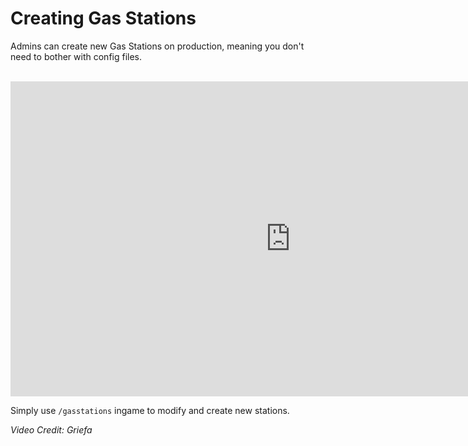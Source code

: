 # Creating Gas Stations
Admins can create new Gas Stations on production, meaning you don't need to bother with config files.

<br/><iframe width="896" height="504" src="https://www.youtube.com/embed/yq8kORMiyPQ" title="YouTube video player" frameborder="0" allow="accelerometer; autoplay; clipboard-write; encrypted-media; gyroscope; picture-in-picture; web-share" allowfullscreen></iframe>

Simply use `/gasstations` ingame to modify and create new stations.

*Video Credit: Griefa*
